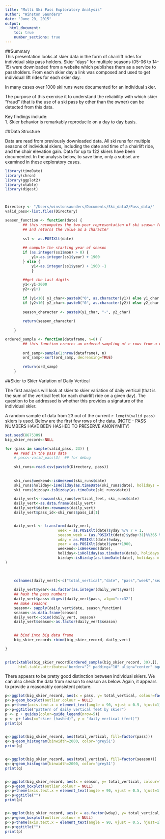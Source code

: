```yaml
---
title: "Multi Ski Pass Exploratory Analysis"
author: "Winston Saunders"
date: "June 20, 2015"
output: 
  html_document:
    toc: true
    number_sections: true
---
```


##Summary  
This presentation looks at skier data in the form of chairlift rides for individual skip pass holders. Skier "days" for multiple seasons (05-06 to 14-15) were downloaded from a website which publishes them as a service to passholders. From each skier day a link was composed and used to get individual lift rides for each skier day.  

In many cases over 1000 ski runs were documented for an individual skier.  

The purpose of this exercise it to understand the reliability with which skier "fraud" (that is the use of a ski pass by other than the owner) can be detected from this data. 

Key findings include:   
1. Skier behavior is remarkably reproducile on a day to day basis.  


##Data Structure  

Data are read from previously downloaded data.  All ski runs for multiple seasons of individual skiers, including the date and time of a chairlift ride, and the chair elevation gain. Data for up to 122 skiers have been documented.  In the analysis below, to save time, only a subset are examined in these exploratory cases.

```r
library(timeDate)
library(chron)
library(ggplot2)
library(xtable)
library(digest)



Directory <- "/Users/winstonsaunders/Documents/Ski_data2/Pass_data/"
valid_pass<-list.files(Directory)
```
 
 
```r

season_function <- function(date) {
        ## this recomputes the two-year representation of ski season from the date
        ## and returns the value as a character
        
        ss1 <- as.POSIXlt(date)
        
        ## compute the starting year of season
        if (as.integer(ss1$mon) > 8) {
            y1<-as.integer(ss1$year) + 1900
        } else {
            y1<-as.integer(ss1$year) + 1900 -1
            }
        
        ##get the last digits
        y1<-y1-2000
        y2<-y1+1
        
        if (y1<10) y1_char<-paste0("0", as.character(y1)) else y1_char <- as.character(y1)
        if (y2<10) y2_char<-paste0("0", as.character(y2)) else y2_char <- as.character(y2)
        
        season_character <- paste0(y1_char, "-", y2_char)
        
        return(season_character)
    
    }


```
 
```r

ordered_sample <- function(dataframe, n=6) {
        ## this function creates an ordered sampling of n rows from a data frame
        
        ord_samp<-sample(1:nrow(dataframe), n)
        ord_samp<-sort(ord_samp, decreasing=TRUE)
        
        return(ord_samp)
    }


```

 
##Skier to Skier Variation of Daily Vertical   
 
The first analysis will look at skier to skier variation of daily vertical (that is the sum of the vertical feet for each chairlift ride on a given day). The question to be addressed is whether this provides a signature of the individual skier.  

A random sample of data from 23 out of the current `r length(valid_pass)` skiers is used. Below are the first few rows of the data. (NOTE - PASS NUMBERS HAVE BEEN HASHED TO PRESERVE ANONYMITY)

```r
set.seed(8675309)
big_skier_record<-NULL

for (pass in sample(valid_pass, 23)) {
    ## read in the pass data
    # pass<-valid_pass[3]  ## for debug
    
    ski_runs<-read.csv(paste0(Directory, pass))
   
    
    ski_runs$weekend<-isWeekend(ski_runs$date)
    ski_runs$holiday<-isHoliday(as.timeDate(ski_runs$date), holidays = holidayNYSE(), wday = 1:5)
    ski_runs$bizday<-isBizday(as.timeDate(ski_runs$date))

    daily_vert<-rowsum(ski_runs$vertical_feet, ski_runs$date)
    daily_vert<-as.data.frame(daily_vert)
    daily_vert$date<-rownames(daily_vert)
    daily_vert$pass_id<-ski_runs$pass_id[1]


    daily_vert <- transform(daily_vert,
                        week = as.POSIXlt(date)$yday %/% 7 + 1,
                        season_week = (as.POSIXlt(date)$yday+31)%%365 %/% 7+1,
                        wday = as.POSIXlt(date)$wday,
                        year = as.POSIXlt(date)$year+1900,
                        weekend<-isWeekend(date),
                        holiday<-isHoliday(as.timeDate(date), holidays = holidayNYSE(2006:2015)),
                        bizday<-isBizday(as.timeDate(date), holidays = holidayNYSE(2006:2015))
)

    
    
    colnames(daily_vert)<-c("total_vertical","date", "pass","week","season_week" ,"wday", "year", "weekend", "holiday", "bizday")
    
    daily_vert$year<-as.factor(as.integer(daily_vert$year))
    ## hash the pass numbers
    daily_vert$pass<-digest(daily_vert$pass, algo="crc32")
    ## make seasons
    season<- sapply(daily_vert$date, season_function)
    season<-as.data.frame(season)
    daily_vert<-cbind(daily_vert, season)
    daily_vert$season<-as.factor(daily_vert$season)

    
    ## bind into big data frame
    big_skier_record<-rbind(big_skier_record, daily_vert)

}

  
print(xtable(big_skier_record[ordered_sample(big_skier_record, 30),]), type='html', comment=FALSE, include.rownames=FALSE, 
      html.table.attributes='border="2" padding="10" align="center" bgcolor="red"' )


```

There appears to be pretty good distinction between individual skiers. We can also check the data from season to season as below. Again, it appears to provide a reasonably consistent picture. 


```r

 
p<-ggplot(big_skier_record, aes(x = pass, y= total_vertical, colour=factor(season))) 
p<-p+geom_boxplot(outlier.colour = NULL)
p<-p+theme(axis.text.x = element_text(angle = 90, vjust = 0.5, hjust=1))
p<-p+ggtitle("pattern of daily vertical feet by skier")
p <- p + guides(color=guide_legend(nrow=5))
p <- p+ labs(x="skier (hashed)", y = "daily vertical (feet)")
print(p)
 
```



```r

q<-ggplot(big_skier_record, aes(total_vertical, fill=factor(pass)))
q<-q+geom_histogram(binwidth=2000, color='grey51')
print(q)



````


```r

q<-ggplot(big_skier_record, aes(total_vertical, fill=factor(season)))
q<-q+geom_histogram(binwidth=2000, color='grey51')
print(q)



````


```r

p<-ggplot(big_skier_record, aes(x = season, y= total_vertical, colour=factor(pass))) 
p<-p+geom_boxplot(outlier.colour = NULL)
p<-p+theme(axis.text.x = element_text(angle = 90, vjust = 0.5, hjust=1))
p<-p+ggtitle("")
print(p)



````

```r

p<-ggplot(big_skier_record, aes(x = as.factor(wday), y= total_vertical, colour=factor(pass))) 
p<-p+geom_boxplot(outlier.colour = NULL)
p<-p+theme(axis.text.x = element_text(angle = 90, vjust = 0.5, hjust=1))
p<-p+ggtitle("")
print(p)



````